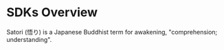 # SDKs Overview

Satori (悟り) is a Japanese Buddhist term for awakening, "comprehension; understanding".
